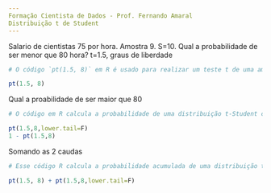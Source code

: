 ---
Formação Cientista de Dados - Prof. Fernando Amaral
Distribuição t de Student
---
Salario de cientistas 75 por hora. Amostra 9. S=10. Qual a probabilidade de ser menor que 80 hora?
t=1.5, graus de liberdade
```{r}
# O código `pt(1.5, 8)` em R é usado para realizar um teste t de uma amostra unica, onde o primeiro argumento `1.5` representa a média da amostra e o segundo argumento `8` é o tamanho da amostra. O resultado será o valor-p associado ao teste t, que é usado para avaliar a significância estatística da diferença entre a média da amostra e um valor de referência. Quanto menor o valor-p, mais evidência estatística existe para rejeitar a hipótese nula de que a média é igual ao valor de referência.

pt(1.5, 8)
```
Qual a proabilidade de ser maior que 80
```{r}
# O código em R calcula a probabilidade de uma distribuição t-Student com 8 graus de liberdade ser maior que 1.5 (primeira linha) e depois calcula a probabilidade de ser menor que 1.5 (segunda linha) subtraindo o resultado de 1. Ambos os cálculos consideram a cauda superior da distribuição.

pt(1.5,8,lower.tail=F)
1 - pt(1.5,8)
```
Somando as 2 caudas
```{r}
# Esse código R calcula a probabilidade acumulada de uma distribuição t de Student com 8 graus de liberdade para valores maiores que 1.5 e, em seguida, adiciona a probabilidade da cauda superior (valores maiores que 1.5) da mesma distribuição, resultando no valor total da probabilidade. O resultado é a probabilidade combinada de encontrar valores maiores que 1.5 em uma distribuição t de Student com 8 graus de liberdade.

pt(1.5, 8) + pt(1.5,8,lower.tail=F)
```
